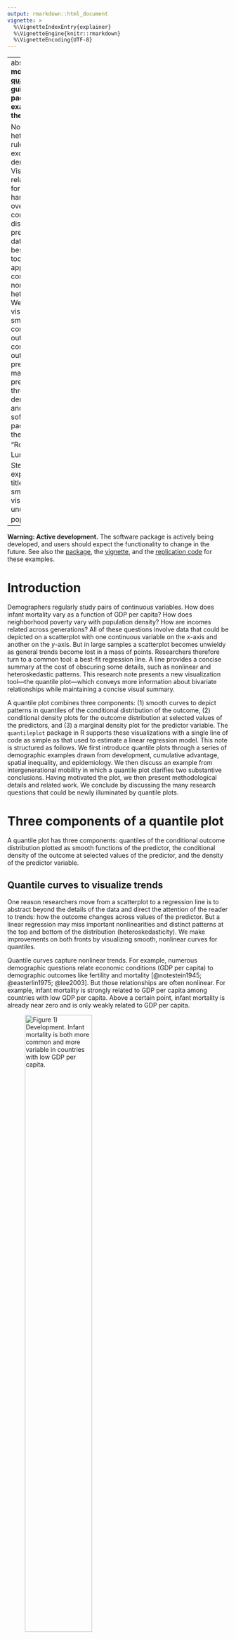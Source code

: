 ```yaml
---
output: rmarkdown::html_document
vignette: >
  %\VignetteIndexEntry{explainer}
  %\VignetteEngine{knitr::rmarkdown}
  %\VignetteEncoding{UTF-8}
---
```


---
abstract: |
  **This explainer motivates the [quantileplot](https://ilundberg.github.io/quantileplot/). If you want guidance for using the package with code examples, you should see the [vignette](https://ilundberg.github.io/quantileplot/doc/quantileplot.html).** 
  
  Nonlinearity and heteroskedasticity are the rule rather than the
  exception in bivariate demographic relationships. Visualizing those
  relationships is challenging for two reasons. On one hand, a
  scatterplot can overwhelm the reader with complexity: it is difficult
  to discern patterns when presented with all of the data. On the other
  hand, a best-fit regression line is too simple: a linear approximation
  to the conditional mean obscures nonlinear and heteroskedastic
  patterns. We propose a new visualization that combines smooth curves
  for conditional quantiles of the outcome given a predictor,
  conditional densities of the outcome at selected predictor values, and
  the marginal density of the predictor. We illustrate through a series
  of demographic examples and provide statistical software (the
  [quantileplot](https://ilundberg.github.io/quantileplot/) package for R) to support the visualization.
author:
- "Robin C. Lee[^1]"
- "Ian Lundberg[^2]"
- "Brandon M. Stewart[^3]"
bibliography:
- explainerFiles/explainer.bib
title: "The quantileplot: A smooth quantile visualization to enhance understanding of
  bivariate population distributions [^4]"
---


**Warning: Active development.** The software package is actively being developed, and users should expect the functionality to change in the future. See also the [package](https://ilundberg.github.io/quantileplot/), the [vignette](https://ilundberg.github.io/quantileplot/doc/quantileplot.html), and the [replication code](https://github.com/ilundberg/replication/tree/master/quantileplot_replication) for these examples.

Introduction
============

Demographers regularly study pairs of continuous variables. How does
infant mortality vary as a function of GDP per capita? How does
neighborhood poverty vary with population density? How are incomes
related across generations? All of these questions involve data that
could be depicted on a scatterplot with one continuous variable on the
$x$-axis and another on the $y$-axis. But in large samples a scatterplot
becomes unwieldy as general trends become lost in a mass of points.
Researchers therefore turn to a common tool: a best-fit regression line.
A line provides a concise summary at the cost of obscuring some details,
such as nonlinear and heteroskedastic patterns. This research note
presents a new visualization tool---the quantile plot---which conveys
more information about bivariate relationships while maintaining a
concise visual summary.

A quantile plot combines three components: (1) smooth curves to depict
patterns in quantiles of the conditional distribution of the outcome,
(2) conditional density plots for the outcome distribution at selected
values of the predictors, and (3) a marginal density plot for the
predictor variable. The `quantileplot` package in R supports these
visualizations with a single line of code as simple as that used to
estimate a linear regression model. This note is structured as follows.
We first introduce quantile plots through a series of demographic
examples drawn from development, cumulative advantage, spatial
inequality, and epidemiology. We then discuss an example from
intergenerational mobility in which a quantile plot clarifies two
substantive conclusions. Having motivated the plot, we then present
methodological details and related work. We conclude by discussing the
many research questions that could be newly illuminated by quantile
plots.

Three components of a quantile plot {#sec:principles}
===================================

A quantile plot has three components: quantiles of the conditional
outcome distribution plotted as smooth functions of the predictor, the
conditional density of the outcome at selected values of the predictor,
and the density of the predictor variable.

Quantile curves to visualize trends
-----------------------------------

One reason researchers move from a scatterplot to a regression line is
to abstract beyond the details of the data and direct the attention of
the reader to trends: how the outcome changes across values of the
predictor. But a linear regression may miss important nonlinearities and
distinct patterns at the top and bottom of the distribution
(heteroskedasticity). We make improvements on both fronts by visualizing
smooth, nonlinear curves for quantiles.

Quantile curves capture nonlinear trends. For example, numerous
demographic questions relate economic conditions (GDP per capita) to
demographic outcomes like fertility and mortality
[@notestein1945; @easterlin1975; @lee2003]. But those relationships are
often nonlinear. For example, infant mortality is strongly related to GDP
per capita among countries with low GDP per capita. Above a certain
point, infant mortality is already near zero and is only weakly related
to GDP per capita.

<p align="center">
![**Figure 1) Development.** Infant mortality is both more common and more variable in countries with low GDP per capita.](explainerFiles/mortality_gdp.png){width=60%}
</p>

Quantile curves capture the nonlinearity. Without
quantile curves, a researcher might devote substantial effort searching
for a transformation of the data (e.g. log) such that trends would be
approximately linear. By moving away from linearity, quantile curves
render that task unnecessary. A pivot away from linear summaries also
allows one to capture non-linear trends that would be difficult to
transform to a line, such as the bump in COVID-19 cases in winter
2020--2021. With quantile curves, nonlinearities cease
to be a nuisance and instead become a topic for substantive inquiry.

<p align="center">
![**Figure 2) Epidemiology.** The entire distribution of county-level COVID-19 case rates shifted sharply upward in winter 2020--2021.](explainerFiles/covid.png){width=60%}
</p>

Quantile curves also depict variation in trends across the distribution
of the outcome variable. These trends are especially distinct in
settings with heteroskedasticity: the variance of the outcome is higher
at some values of the predictor than others. Heteroskedasticity arises
for many reasons in demographic research. One common source is
cumulative advantage [@diprete2006]. If large positive outcomes tend to
accrue to those who already have large positive outcomes, then the
variance (inequality) in the population grows over time. This is true,
for example, in scientific citation patterns.

<p align="center">
![**Figure 3) Cumulative advantage.** For articles published in \emph{Demography} in 2000--2020, the upper tail of the citation distribution rises rapidly over time.](explainerFiles/demography_cum_cites.png){width=60%}
</p>

All articles published in *Demography* have
very few articles immediately after publication: the distribution is
very tight. As years pass since the publication date, the distribution
of citations across articles becomes increasingly high-variance. The
90th percentile of citations rises very quickly with time while the 10th
percentile is approximately flat. A single regression line cannot
capture these distinct trends: by reducing the distribution to its mean,
a regression obscures distinct patterns across the distribution.
Quantile curves highlight those distributional trends.

Conditional densities to visualize full distributions
-----------------------------------------------------

Quantiles provide only a coarse view of the entire outcome distribution
that exists at each value of the predictor. A quantile plot visualizes
several complete conditional distributions with vertical densities.
While regression-line summaries focus on the central tendency of the
distribution, conditional densities emphasize the full range of outcomes
that are observed. For example, consider the distribution of poverty
across Census tracts at a given population density. Scholarship has long emphasized the
concentration of poverty in inner cities [@park1925; @wilson1987], but
recent work has raised the fact of substantial suburban and rural
poverty [@murphy2007; @lichter2012; @allard2017]. There are also urban,
suburban, and rural places with very low levels of poverty. Conditional
densities illustrate the entire distribution: at every population
density, there are many non-poor tracts but also a long upper tail of
extremely poor tracts.

<p align="center">
![**Figure 4) Spatial inequality.** Across U.S.~Census tracts, poverty rates exhibit a long upper tail at all values of population density](explainerFiles/tract_poverty_density.png){width=60%}
</p>

Marginal density to visualize the predictor distribution
--------------------------------------------------------

A conditional distribution (e.g. poverty given population density) is
best understood with respect to the marginal distribution of the
predictor (e.g. the distribution of population density). One reason to
care about suburban poverty is because just over half (52%) of Census
tracts have population densities between 1k and 10k per square mile
(e.g. Scranton, Harrisburg), and these tracts are home to just over half
(54%) of Americans. More rural places are home to 35% of Americans
(e.g. Lancaster) while more urban places are home to only 11% of
Americans (e.g. Philadelphia). The marginal and conditional densities
work together: the marginal density directs attention to the conditional
densities with the greatest population mass.[^5]

Fanning out or fanning in? Quantile plots change interpretations of intergenerational mobility {#sec:mobility}
==============================================================================================

Putting these components together, a quantile plot can change
substantive interpretations. Consider the well-known fact that incomes
are higher among adults who were themselves raised in high-income
families [@chetty2014]. But the mean is not the whole story; there are
also patterns in the *spread* of income attainment (Figure 5). The spread of incomes is narrower
for adults who were themselves raised in low-income families and wider
for adults who were raised in high-income families. Visually, the
quantile curves "fan out" as income experienced in childhood rises.
Substantively, intergenerational income persistence is stronger among
those raised at the bottom of the distribution than among those raised
at the top because some children raised at the top of the distribution
experience further upward mobility to extremely high incomes.

<p align="center">
![**Figure 5. Income mobility.**](explainerFiles/mobility.png){width=60%}
</p>

The "fanning out" pattern of
Figure 5 contrasts with the "fanning in" pattern of
Figure 6. When childhood income experiences and adult
income attainment are both measured on the log scale, the distribution
is slightly more compact among those raised in high-income families.
Torche ([-@torche2015]:52) remarks on this fact that "children of
wealthy parents are more likely to be homogeneously wealthy than
children of poor parents are likely to be homogeneously poor." The
interpretation here depends on the use of the log. Specifically, log
transformations convert claims from an additive to a multiplicative
scale. The difference between the 90th and 10th percentile rises as a
function of income experienced in childhood Figure 5, but the ratio
between the 90th and 10th percentile declines as a function of income
experienced in childhood Figure 6.

<p align="center">
![**Figure 6. Log income mobility.**](explainerFiles/mobility_log_log.png){width=60%}
</p>

Neither Figure 5 nor Figure 6 is more "correct." The choice is
substantive. If we want to study income ratios, we should choose the log
scale. If we want to study income differences, we should choose the
linear scale. With a linear regression, this substantive choice would be
conflated with statistical considerations about linearity and about the
influence of outliers. Quantile plots free the researcher from these
statistical considerations by directly visualizing nonlinear
associations and skewed distributions. Quantile plots therefore allow
the substantive choice of a scale to be made for substantive reasons.

Methodological details and related literature {#sec:details}
=============================================

Quantile curves are estimated by Quantile Generalized Additive Models
[@fasiolo2020], which extend methods originally developed for means to
the setting of quantiles [@hastie1990; @wood2017]. Tuning and estimation
of thin-plate splines for smooth terms is carried out automatically in
the `qgam` package on which our `quantileplot` package relies. The user
can also customize these choices. Conditional densities have long
appeared in statistical research on visualization, and we estimate by a
Gaussian product kernel following this past work
[@rosenblatt1969; @hyndman1996]. In our software package, bandwidths are
selected automatically by a rule of thumb[^6] but can be modified by the
user to produce density estimates that are smoother or more flexible.
Rule of thumb are common in automated bandwidth selection; see
@bashtannyk2001 and @hall2004. For the illustrations in this paper, we
have elected not to visualize uncertainty in order to focus the viewer's
attention on point estimates. Appendix
[7](#sec:uncertainty){reference-type="ref" reference="sec:uncertainty"}
reproduces all figures from this paper with estimates of uncertainty.

Discussion {#sec:discussion}
==========

The quantile plot enables new visualizations of bivariate population
relationships. Similar to a linear regression, quantile curves convey
the trend in the outcome as a function of the predictor variable. Unlike
linear regression, the curves capture nonlinear relationships and
distinct patterns across the distribution of the outcome variable.
Conditional densities amplify the distributional summary by illustrating
the distribution of the outcome at a series of predictor values. The
marginal density of the predictor directs the reader's attention to the
space that corresponds to the greatest mass of the population. When
variables are skewed and relationships are nonlinear and
heteroskedastic---as is often the case in demography---quantile plots
may generate particularly useful insights.

APPENDIX
============================================

Correspondence between linear and log scales {#sec:linear_log}
============================================

Let $\tau_{A\mid B}$ denote the quantile for the $A$th percentile of the
outcome among those at the $B$th percentile of the predictor. One might
say that a distribution "fans out" if the spread of outcome quantiles is
greater at the top of the predictor distribution than at the bottom.
$$\text{Fanning out, linear scale:}\quad 
    \underbrace{
        \bigg(\tau_{90\mid 90} - \tau_{10\mid 90}\bigg)
    }_{\substack{90-10\text{ difference in $Y$}\\\text{at the \textbf{90th} percentile of $X$}}}
    > 
    \underbrace{
        \bigg(\tau_{90\mid 10} - \tau_{10\mid 10}\bigg) 
    }_{\substack{90-10\text{ difference in $Y$}\\\text{at the \textbf{10th} percentile of $X$}}}$$

Now suppose that instead of $X$ and $Y$, we work with $\log(X)$ and
$\log(Y)$. The $90-10$ difference in $\log(Y)$ is the log of the
$\frac{90}{10}$ ratio in $Y$. If quantiles of a log-log plot fan out,
this implies that the $\frac{90}{10}$ ratio is greater at the 90th than
at the 10th percentile of the predictor. $$\begin{aligned}
    \text{Fanning out, log scale:}\quad 
    \underbrace{
        \bigg({\log(\tau_{90\mid 90}}) - \log(\tau_{10\mid 90})\bigg)
    }_{\substack{90-10\text{ difference in $\log(Y)$}\\\text{at the \textbf{90th} percentile of $X$}}}
    &> 
    \underbrace{
        \bigg(\log(\tau_{90\mid 10}) - \log(\tau_{10\mid 10})\bigg) 
    }_{\substack{90-10\text{ difference in $\log(Y)$}\\\text{at the \textbf{10th} percentile of $X$}}} \\
    %%%%%%%%%%%%%%%%%%%%%%%%
    \underbrace{
        \log\bigg(\frac{\tau_{90\mid 90}}{\tau_{10\mid 90}}\bigg)
    }_{\substack{\text{Log of }90/10\text{ ratio in $Y$}\\\text{at the {90th} percentile of $X$}}}
    &> 
    \underbrace{
        \log\bigg(\frac{\tau_{90\mid 10}}{\tau_{10\mid 10}}\bigg) 
    }_{\substack{\text{Log of }90/10\text{ ratio in $Y$}\\\text{at the {10th} percentile of $X$}}} \\
    \text{Because the log is a monotone function, the above}&\text{ is equivalent to}&\nonumber \\
    %%%%%%%%%%%%%%%%%%%%%%%%
    \underbrace{
        \bigg(\frac{\tau_{90\mid 90}}{\tau_{10\mid 90}}\bigg)
    }_{\substack{90/10\text{ ratio in $Y$}\\\text{at the {90th} percentile of $X$}}}
    &> 
    \underbrace{
        \bigg(\frac{\tau_{90\mid 10}}{\tau_{10\mid 10}}\bigg) 
    }_{\substack{90/10\text{ ratio in $Y$}\\\text{at the {10th} percentile of $X$}}}\end{aligned}$$

It is possible for the a relationship to fan out on the linear scale
Figure 5) but fan in on the log scale
(Figure 6).

Visualizing uncertainty {#sec:uncertainty}
=======================

The figures in the main text prioritizes point estimates over estimates
of uncertainty. When deciding whether to present uncertainty estimates,
there is a tension between providing more information and overwhelming
the viewer so that it is difficult to see the main point of the plot.
Figure 7 provides two additional
visualizations for uncertainty: 95% pointwise credible interval bands
and a panel of simulated draws from the posterior. These uncertainty
intervals rely on the analytical variance-covariance matrix estimated
for the smooth quantile curves by the `qgam` package. In general,
uncertainty is greater in regions where data are limited, which
correspond to spaces of the predictor variable with low marginal
density. Further, uncertainty tends to be greater for more extreme
quantiles (e.g. 10th and 90th percentile).

<p align="center">
![**Figure 7. An example of uncertainty visualization.**](explainerFiles/mobility_uncertainty.png){width=60%}
</p>

The confidence bands in
above are pointwise: they correspond to
claims about the estimated quantile at a given point of the predictor.
They do not tell us the space in which the middle 95% of complete curves
would fall, which would be a more difficult problem.

[^1]: Ph.D. Student, Department of Sociology, Princeton University,
    [sociology.princeton.edu/people/robin-lee](https://sociology.princeton.edu/people/robin-lee),
    robinlee\@princeton.edu.

[^2]: Ph.D. Candidate, Department of Sociology and Office of Population
    Research, Princeton University, [ianlundberg.org](https://www.ianlundberg.org),
    ilundberg\@princeton.edu.

[^3]: Assistant Professor and Arthur H. Scribner Bicentennial Preceptor,
    Department of Sociology and Office of Population Research, Princeton
    University, [brandonstewart.org](http://www.brandonstewart.org), bms4\@princeton.edu.

[^4]: Research reported in this publication was supported by The Eunice
    Kennedy Shriver National Institute of Child Health & Human
    Development of the National Institutes of Health under Award Number
    P2CHD047879.

[^5]: The marginal density also serves as a warning: in regions with low
    marginal density, the conditional density will be more uncertain.

[^6]: Bandwidths are set at the values chosen for marginal density
    estimation by the default in the `density` function in R.
